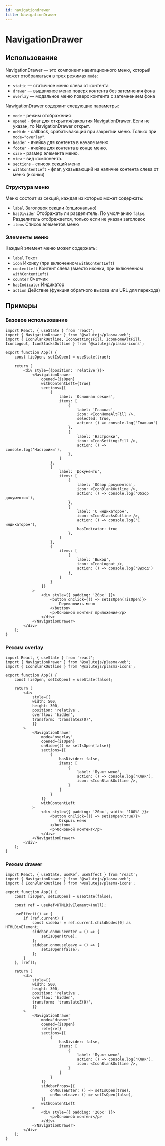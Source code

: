 ```yaml
---
id: navigationdrawer
title: NavigationDrawer
---
```



# NavigationDrawer

<Description name="NavigationDrawer" />
<PropsTable name="NavigationDrawer" exclude={['css']} />

## Использование

NavigationDrawer — это компонент навигационного меню, который может отображаться в трех режимах `mode`:
- `static` — статичное меню слева от контента
- `drawer` — выдвижное меню поверх контента без затемнения фона
- `overlay` — модальное меню поверх контента с затемнением фона

NawigationDrawer содержит следующие параметры:
- `mode` - режим отображения
- `opened` - флаг для открытия/закрытия NavigationDrawer. Если не указан, то NavigationDrawer открыт.
- `onHide` - callback, срабатывающий при закрытии меню. Только при `mode="overlay"`.
- `header` - ячейка для контента в начале меню.
- `footer` - ячейка для контента в конце меню.
- `size` - размер элемента меню.
- `view` - вид компонента.
- `sections` - список секций меню
- `withContentLeft` - флаг, указывающий на наличие контента слева от меню (иконки)

### Структура меню

Меню состоит из секций, каждая из которых может содержать:
- `label` Заголовок секции (опционально)
- `hasDivider` Отображать ли разделитель. По умолчанию `false`. Разделитель отображается, только если не указан заголовок
- `items` Список элементов меню

### Элементы меню

Каждый элемент меню может содержать:
- `label` Текст
- `icon` Иконку (при включенном `withContentLeft`)
- `contentLeft` Контент слева (вместо иконки, при включенном `withContentLeft`)
- `counter` Счетчик
- `hasIndicator` Индикатор
- `action` Действие (функция обратного вызова или URL для перехода)

## Примеры

### Базовое использование

```tsx live
import React, { useState } from 'react';
import { NavigationDrawer } from '@salutejs/plasma-web';
import { IconBlankOutline, IconSettingsFill, IconHomeAltFill, IconLogout, IconStacksOutline } from '@salutejs/plasma-icons';

export function App() {
    const [isOpen, setIsOpen] = useState(true);

    return (
        <div style={{position: 'relative'}}>
            <NavigationDrawer
                opened={isOpen}
                withContentLeft={true}
                sections={[
                    {
                        label: 'Основная секция',
                        items: [
                            {
                                label: 'Главная',
                                icon: <IconHomeAltFill />,
                                selected: true,
                                action: () => console.log('Главная')
                            },
                            {
                                label: 'Настройки',
                                icon: <IconSettingsFill />,
                                action: () => console.log('Настройки'),
                            },
                        ]
                    },
                    {
                        label: 'Документы',
                        items: [
                            {
                                label: 'Обзор документов',
                                icon: <IconBlankOutline />,
                                action: () => console.log('Обзор документов'),
                            },
                            {
                                label: 'С индикатором',
                                icon: <IconStacksOutline />,
                                action: () => console.log('С индикатором'),
                                hasIndicator: true
                            },
                        ]
                    },
                    {
                        items: [
                            {
                                label: 'Выход',
                                icon: <IconLogout />,
                                action: () => console.log('Выход')
                            },
                        ]
                    }
                ]}
            >
                <div style={{ padding: '20px' }}>
                    <button onClick={() => setIsOpen(!isOpen)}>
                        Переключить меню
                    </button>
                    <p>Основной контент приложения</p>
                </div>
            </NavigationDrawer>
        </div>
    );
}
```

### Режим overlay

```tsx live
import React, { useState } from 'react';
import { NavigationDrawer } from '@salutejs/plasma-web';
import { IconBlankOutline } from '@salutejs/plasma-icons';

export function App() {
    const [isOpen, setIsOpen] = useState(false);

    return (
        <div
            style={{
            width: 500,
            height: 300,
            position: 'relative',
            overflow: 'hidden',
            transform: 'translateZ(0)',
            }}
        >
            <NavigationDrawer
                mode="overlay"
                opened={isOpen}
                onHide={() => setIsOpen(false)}
                sections={[
                    {
                        hasDivider: false,
                        items: [
                            {
                                label: 'Пункт меню',
                                action: () => console.log('Клик'),
                                icon: <IconBlankOutline />,
                            }
                        ]
                    }
                ]}
                withContentLeft
            >
                <div style={{ padding: '20px', width: '100%' }}>
                    <button onClick={() => setIsOpen(true)}>
                        Открыть меню
                    </button>
                    <p>Основной контент</p>
                </div>
            </NavigationDrawer>
        </div>
    );
}
```

### Режим drawer

```tsx live
import React, { useState, useRef, useEffect } from 'react';
import { NavigationDrawer } from '@salutejs/plasma-web';
import { IconBlankOutline } from '@salutejs/plasma-icons';

export function App() {
    const [isOpen, setIsOpen] = useState(false);

    const ref = useRef<HTMLDivElement>(null);

    useEffect(() => {
        if (ref.current) {
            const sidebar = ref.current.childNodes[0] as HTMLDivElement;
            sidebar.onmouseenter = () => {
                setIsOpen(true);
            };
            sidebar.onmouseleave = () => {
                setIsOpen(false);
            };
        }
    }, [ref]);

    return (
        <div
            style={{
            width: 500,
            height: 300,
            position: 'relative',
            overflow: 'hidden',
            transform: 'translateZ(0)',
            }}
        >
            <NavigationDrawer
                mode="drawer"
                opened={isOpen}
                ref={ref}
                sections={[
                    {
                        hasDivider: false,
                        items: [
                            {
                                label: 'Пункт меню',
                                action: () => console.log('Клик'),
                                icon: <IconBlankOutline />,
                            }
                        ]
                    }
                ]}
                sidebarProps={{
                    onMouseEnter: () => setIsOpen(true),
                    onMouseLeave: () => setIsOpen(false),
                }}
                withContentLeft
            >
                <div style={{ padding: '20px' }}>
                    <p>Основной контент</p>
                </div>
            </NavigationDrawer>
        </div>
    );
}
```

